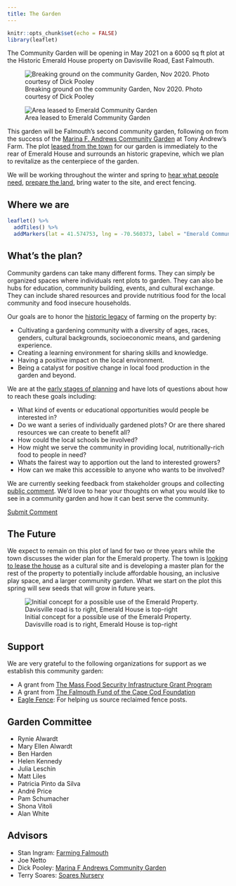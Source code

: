 ```yaml
---
title: The Garden
---
```


```r
knitr::opts_chunk$set(echo = FALSE)
library(leaflet)
```

The Community Garden will be opening in May 2021 on a 6000 sq ft plot at the Historic Emerald House property on Davisville Road, East Falmouth.

![Breaking ground on the community Garden, Nov 2020. Photo courtesy of Dick Pooley](/images/breaking_ground_thin.jpeg)

<div class = "float-right">
  ![Area leased to Emerald Community Garden](/images/garden_plot.jpeg)
</div>

This garden will be Falmouth's second community garden, following on from the success of the [Marina F. Andrews Community Garden](https://www.falmouthcommunitygarden.org/) at Tony Andrew's Farm. The plot [leased from the town](/blog/2020-11-09-land-leased-for-garden/) for our garden is immediately to the rear of Emerald House and surrounds an historic grapevine, which we plan to revitalize as the centerpiece of the garden. 

We will be working throughout the winter and spring to [hear what people need](/contact), [prepare the land](/blog/2020-11-14-breaking-ground/), bring water to the site, and erect fencing.

## Where we are

```r
leaflet() %>%
  addTiles() %>%
  addMarkers(lat = 41.574753, lng = -70.560373, label = "Emerald Community Garden")
```

## What's the plan?

Community gardens can take many different forms. They can simply be organized spaces where individuals rent plots to garden. They can also be hubs for education, community building, events, and cultural exchange. They can include shared resources and provide nutritious food for the local community and food insecure households.

Our goals are to honor the [historic legacy](/history) of farming on the property by:

* Cultivating a gardening community with a diversity of ages, races, genders, cultural backgrounds, socioeconomic means, and gardening experience.
* Creating a learning environment for sharing skills and knowledge.
* Having a positive impact on the local environment.
* Being a catalyst for positive change in local food production in the garden and beyond.

We are at the [early stages of planning](/blog/2020-12-20-blank-slate/) and have lots of questions about how to reach these goals including:

* What kind of events or educational opportunities would people be interested in?
* Do we want a series of individually gardened plots? Or are there shared resources we can create to benefit all?
* How could the local schools be involved?
* How might we serve the community in providing local, nutritionally-rich food to people in need?
* Whats the fairest way to apportion out the land to interested growers?
* How can we make this accessible to anyone who wants to be involved?

We are currently seeking feedback from stakeholder groups and collecting [public comment](/contact). We'd love to hear your thoughts on what you would like to see in a community garden and how it can best serve the community.

<a href="/contact" class="button">Submit Comment</a>

## The Future

We expect to remain on this plot of land for two or three years while the town discusses the wider plan for the Emerald property. The town is [looking to lease the house](https://www.falmouthma.gov/847/Procurement-Notices) as a cultural site and is developing a master plan for the rest of the property to potentially include affordable housing, an inclusive play space, and a larger community garden. What we start on the plot this spring will sew seeds that will grow in future years.

![Initial concept for a possible use of the Emerald Property. Davisville road is to right, Emerald House is top-right](/images/masterplan.jpeg)

## Support

We are very grateful to the following organizations for support as we establish this community garden:

* A grant from [The Mass Food Security Infrastructure Grant Program](https://www.mass.gov/service-details/food-security-infrastructure-grant-program)
* A grant from [The Falmouth Fund of the Cape Cod Foundation](https://www.capecodfoundation.org/our-funds/falmouth-fund/)
* [Eagle Fence](https://www.eaglefencecapecod.net/): For helping us source reclaimed fence posts.

## Garden Committee

* Rynie Alwardt
* Mary Ellen Alwardt
* Ben Harden
* Helen Kennedy
* Julia Leschin
* Matt Liles
* Patricia Pinto da Silva
* André Price
* Pam Schumacher
* Shona Vitoli
* Alan White

## Advisors

* Stan Ingram: [Farming Falmouth](https://www.farmingfalmouth.org/)
* Joe Netto
* Dick Pooley: [Marina F Andrews Community Garden](https://www.falmouthcommunitygarden.org/)
* Terry Soares: [Soares Nursery](https://www.soaresflowergardennursery.com/)




